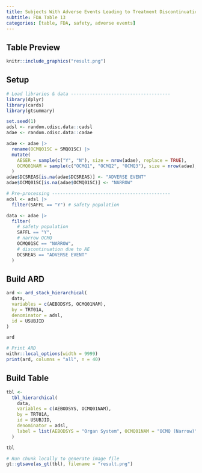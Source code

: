 ```yaml
---
title: Subjects With Adverse Events Leading to Treatment Discontinuation by Organ System and OCMQ (Narrow), Safety Population, Pooled Analysis (or Trial X)
subtitle: FDA Table 13
categories: [table, FDA, safety, adverse events]
---
```


::: panel-tabset
## Table Preview

```r
knitr::include_graphics("result.png")
```

## Setup

```r
# Load libraries & data -------------------------------------
library(dplyr)
library(cards)
library(gtsummary)

set.seed(1)
adsl <- random.cdisc.data::cadsl
adae <- random.cdisc.data::cadae

adae <- adae |>
  rename(OCMQ01SC = SMQ01SC) |>
  mutate(
    AESER = sample(c("Y", "N"), size = nrow(adae), replace = TRUE),
    OCMQ01NAM = sample(c("OCMQ1", "OCMQ2", "OCMQ3"), size = nrow(adae), replace = TRUE)
  )
adae$DCSREAS[is.na(adae$DCSREAS)] <- "ADVERSE EVENT"
adae$OCMQ01SC[is.na(adae$OCMQ01SC)] <- "NARROW"

# Pre-processing --------------------------------------------
adsl <- adsl |>
  filter(SAFFL == "Y") # safety population

data <- adae |>
  filter(
    # safety population
    SAFFL == "Y",
    # narrow OCMQ
    OCMQ01SC == "NARROW",
    # discontinuation due to AE
    DCSREAS == "ADVERSE EVENT"
  )
```

## Build ARD

```r
ard <- ard_stack_hierarchical(
  data,
  variables = c(AEBODSYS, OCMQ01NAM),
  by = TRT01A,
  denominator = adsl,
  id = USUBJID
)

ard
```

```r
# Print ARD
withr::local_options(width = 9999)
print(ard, columns = "all", n = 40)
```

## Build Table

```r
tbl <-
  tbl_hierarchical(
    data,
    variables = c(AEBODSYS, OCMQ01NAM),
    by = TRT01A,
    id = USUBJID,
    denominator = adsl,
    label = list(AEBODSYS = "Organ System", OCMQ01NAM = "OCMQ (Narrow)")
  )

tbl
```

```r
# Run chunk locally to generate image file
gt::gtsave(as_gt(tbl), filename = "result.png")
```

```r
```
:::
